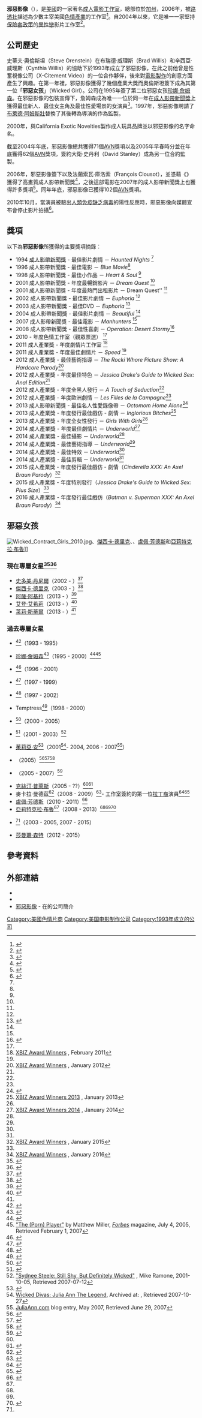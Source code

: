 {{Infobox company
| name             = 邪惡影像<br/>Wicked Pictures
| logo             = 
| type             = [[私人公司|私人公司]]
| foundation       = 1993
| founder          = 麥克·威爾
| location         = {{US}}[[加州|加州]]{{tsl|en|Canoga Park|卡諾加帕克}}
| area_served      = 全球
| key_people       = 
| industry         = [[色情|色情產業]]
| products         = [[色情影片|色情影片]]
| num_employees    = 
| subsid           = 
| homepage         = {{URL|https://www.wicked.com}}
}}

'''邪惡影像'''（'''{{lang-en|Wicked Pictures}}'''），是[[美國|美國]]的一家著名[[色情|成人]][[电影制片厂|電影工作室]]，總部位於[[加州|加州]]{{tsl|en|Canoga Park|卡諾加帕克}}，2006年，被[[路透社|路透社]]描述為少數主宰美國[[色情產業|色情產業]]的工作室<ref name=tvnz>{{cite web|url=http://tvnz.co.nz/view/page/411423/646884|title=Porn stars strut their stuff at awards|publisher=[[紐西蘭電視台|TVNZ]]|accessdate=2009-03-11|archive-date=2009-03-28|archive-url=https://web.archive.org/web/20090328140414/http://tvnz.co.nz/view/page/411423/646884|dead-url=no}}</ref>。自2004年以來，它是唯一一家堅持[[保險套|保險套]][[政策|政策]]的[[異性戀|異性戀]]影片工作室<ref>{{cite web|author=Beth Barrett|title=The Valley Exposed: Porn and Health|url=http://www.dailynews.com/news/ci_6039808|publisher=''{{tsl|en|Los Angeles Daily News|洛杉磯每日新聞}}''|date=2007-06-03|accessdate=2008-03-29|deadurl=yes|archiveurl=https://www.webcitation.org/69roA4jhR?url=http://www.dailynews.com/news/ci_6039808|archivedate=2012-08-12}}</ref>。

== 公司歷史 ==
史蒂夫·奧倫斯坦（Steve Orenstein）在布瑞德·威理斯（Brad Willis）和辛西亞·威理斯（Cynthia Willis）的協助下於1993年成立了邪惡影像，在此之前他曾是性奮視像公司（X-Citement Video）的一位合作夥伴，後來對[[電影製作|電影製作]]的創意方面產生了興趣。在第一年裡，邪惡影像獲得了幾個產業大獎而奧倫斯坦簽下{{tsl|en|Chasey Lain|雀希·蓮恩}}成為其第一位「'''邪惡女孩'''」（Wicked Girl）。公司在1995年簽了第二位邪惡女孩[[珍娜·詹姆森|珍娜·詹姆森]]。在邪惡影像的包裝宣傳下，詹姆森成為唯一一位於同一年在[[成人影帶新聞獎|成人影帶新聞獎]]上獲得最佳新人、最佳女主角及最佳性愛場景的女演員<ref>{{cite web|title=Wicked Pictures Company History|url=http://www.wickedpictures.com/news/index.php?option=com_content&task=view&id=321&Itemid=40|publisher=Wicked Pictures|date=2007-03-09|accessdate=2008-03-29|deadurl=yes|archiveurl=https://web.archive.org/web/20080304155728/http://www.wickedpictures.com/news/index.php?option=com_content&task=view&id=321&Itemid=40|archivedate=2008-03-04}}</ref>。1997年，邪惡影像聘請了[[布萊德·阿姆斯壯|布萊德·阿姆斯壯]]替換了其後轉為導演的{{tsl|en|Jonathan Morgan (director)|喬納森·摩根}}作為監製。

2000年，與California Exotic Novelties製作成人玩具品牌並以邪惡影像的名字命名。

截至2004年年底，邪惡影像總共獲得71個[[成人影帶新聞獎|AVN]]獎項以及2005年早春時分並在年底獲得62個[[成人影帶新聞獎|AVN]]獎項，簽約大衛·史丹利（David Stanley）成為另一位合約監製。

2006年，邪惡影像簽下{{tsl|en|Randy Spears|蘭迪·斯皮爾斯}}以及法蘭索瓦·庫洛索（François Clousot），並憑藉《{{tsl|en|Camp Cuddly Pines Powertool Massacre|德州電鋸殺人狂AV版}}》獲得了高畫質成人影帶新聞獎<ref>{{cite web|author=Ian Rowley|title=Next-Gen DVD's Porn Struggle|url=https://www.bloomberg.com/news/articles/2007-01-22/next-gen-dvds-porn-strugglebusinessweek-business-news-stock-market-and-financial-advice|publisher=[[彭博商業周刊|BusinessWeek]]|date=2007-01-22|accessdate=2008-03-29|archive-date=2016-03-29|archive-url=https://web.archive.org/web/20160329043959/http://www.bloomberg.com/news/articles/2007-01-22/next-gen-dvds-porn-strugglebusinessweek-business-news-stock-market-and-financial-advice|dead-url=no}}</ref>，之後這部電影在2007年的成人影帶新聞獎上也獲得許多獎項<ref>{{cite web|url= http://business.avn.com/articles/video/i-Adam-Film-World-i-Announces-Award-Winners-48779.html|title= Adam Film World Announces Award Winners|accessdate= 2014-06-05|author= Thomas J Stanton|date= 2006-04-19|publisher= ''[[AVN_(magazine)|AVN]]''|archive-date= 2016-01-16|archive-url= https://web.archive.org/web/20160116100743/http://business.avn.com/articles/video/i-Adam-Film-World-i-Announces-Award-Winners-48779.html|dead-url= no}}</ref>。同年年底，邪惡影像已獲得102個[[成人影帶新聞獎|AVN]]獎項。

2010年10月，當演員被驗出[[人類免疫缺乏病毒|人類免疫缺乏病毒]]的陽性反應時，邪惡影像向媒體宣布會停止影片拍攝<ref name=HIVscare>{{cite news|url=https://www.theguardian.com/world/2010/oct/13/porn-actor-tests-positive-hiv|title=Porn actor tests positive for HIV|accessdate=13 October 2010|location=London|work=The Guardian|date=2010-10-13|archive-date=2016-03-05|archive-url=https://web.archive.org/web/20160305100432/http://www.theguardian.com/world/2010/oct/13/porn-actor-tests-positive-hiv|dead-url=no}}</ref>。

== 獎項 ==
以下為'''邪惡影像'''所獲得的主要獎項摘錄：

* 1994 [[成人影帶新聞獎|成人影帶新聞獎]] - 最佳影片劇情 － ''Haunted Nights'' <ref name=AVN/>
* 1996 成人影帶新聞獎 - 最佳電影 － ''Blue Movie''<ref name=AVN/>
* 1998 成人影帶新聞獎 - 最佳小作品 － ''Heart & Soul'' <ref name=AVN/>
* 2001 成人影帶新聞獎 - 年度最暢銷影片 － ''Dream Quest'' <ref name=AVN/>
* 2001 成人影帶新聞獎 - 年度最熱門出租影片 － Dream Quest'' <ref name=AVN/>
* 2002 成人影帶新聞獎 - 最佳影片劇情 － ''Euphoria'' <ref name=AVN/>
* 2003 成人影帶新聞獎 - 最佳DVD － ''Euphoria'' <ref name=AVN>{{cite web|url=http://www.avnawards.com/index.php?center=pastwinners|title=AVN AWARDS PAST WINNERS|publisher=''AVN''|accessdate=2009-03-13|archive-date=2012-03-14|archive-url=https://www.webcitation.org/669eRCI4G?url=http://avnawards.avn.com/|dead-url=no}}</ref>
* 2004 成人影帶新聞獎 - 最佳影片劇情 － ''Beautiful'' <ref name=AVN/>
* 2007 成人影帶新聞獎 - 最佳電影 － ''Manhunters'' <ref name=AVN/>
* 2008 成人影帶新聞獎 - 最佳性喜劇 － ''Operation: Desert Stormy''<ref name=AVN08>{{cite web|url=http://business.avn.com/articles/2759.html|title=2008 AVN AWARDS WINNERS ANNOUNCED|publisher=''AVN''|accessdate=2009-03-12|archive-date=2009-02-28|archive-url=https://web.archive.org/web/20090228062450/http://business.avn.com/articles/2759.html|dead-url=no}}</ref>
* 2010 {{tsl|en|XBIZ Award|成人產業獎}} - 年度色情工作室（觀眾票選） <ref name=xbizwinners />
* 2011 成人產業獎 - 年度劇情片工作室 <ref name=xbizwinners>[http://www.xbizawards.com/winners.php XBIZ Award Winners] {{Wayback|url=http://www.xbizawards.com/winners.php |date=20120103173201 }}, February 2011</ref>
* 2011 成人產業獎 - 年度最佳劇情片 － ''Speed'' <ref name=xbizwinners />
* 2012 成人產業獎 - 最佳藝術指導 － ''The Rocki Whore Picture Show: A Hardcore Parody''<ref name=xbizwinners2012>[http://www.xbizawards.com/winners.php XBIZ Award Winners] {{Wayback|url=http://www.xbizawards.com/winners.php |date=20120103173201 }}, January 2012</ref>
* 2012 成人產業獎 - 年度最佳特色 － ''Jessica Drake's Guide to Wicked Sex: Anal Edition''<ref name=xbizwinners2012 />
* 2012 成人產業獎 - 年度全黑人發行 － ''A Touch of Seduction''<ref name=xbizwinners2012 />
* 2012 成人產業獎 - 年度歐洲劇情 － ''Les Filles de la Campagne''<ref name=xbizwinners2012 />
* 2013 成人影帶新聞獎 - 最佳名人性愛錄像帶 － ''Octomom Home Alone''<ref>{{cite web | url=http://ca.eonline.com/news/380344/porn-again-nadya-suleman-scores-best-celebrity-sex-tape-win-at-avn-awards | title=Porn Again! Nadya Suleman Scores Best Celebrity Sex Tape Win at AVN Awards | work=Brandi Fowler | publisher=[[E!|E!]] Entertainment Television | date=2013-01-20 | accessdate=2013-01-22}}</ref>
* 2013 成人產業獎 - 年度發行最佳戲仿 - 劇情 － ''Inglorious Bitches''<ref name=xbizwin2013>[http://xbizawards.xbiz.com/winners.php XBIZ Award Winners 2013] {{Wayback|url=http://xbizawards.xbiz.com/winners.php |date=20120304122507 }}, January 2013</ref>
* 2013 成人產業獎 - 年度全女性發行 － ''Girls With Girls''<ref name=xbizwin2013 />
* 2014 成人產業獎 - 年度最佳劇情片 － ''Underworld''<ref name=xbizwin2014>[http://xbizawards.xbiz.com/winners.php XBIZ Award Winners 2014] {{Wayback|url=http://xbizawards.xbiz.com/winners.php |date=20120304122507 }}, January 2014</ref>
* 2014 成人產業獎 - 最佳攝影 － ''Underworld''<ref name=xbizwin2014 />
* 2014 成人產業獎 - 最佳藝術指導 － ''Underworld''<ref name=xbizwin2014 />
* 2014 成人產業獎 - 最佳特效 － ''Underworld''<ref name=xbizwin2014 />
* 2014 成人產業獎 - 最佳剪輯 － ''Underworld''<ref name=xbizwin2014 />
* 2015 成人產業獎 - 年度發行最佳戲仿 - 劇情（''Cinderella XXX: An Axel Braun Parody''）<ref name=xbizwinners2015>[http://xbizawards.xbiz.com/winners.php XBIZ Award Winners] {{Wayback|url=http://xbizawards.xbiz.com/winners.php |date=20120304122507 }}, January 2015</ref>
* 2015 成人產業獎 - 年度特別發行（''Jessica Drake's Guide to Wicked Sex: Plus Size''）<ref name=xbizwinners2015 />
* 2016 成人產業獎 - 年度發行最佳戲仿（''Batman v. Superman XXX: An Axel Braun Parody''）<ref name=xbizwinners2016>[http://www.xbizawards.com/winners.php XBIZ Award Winners] {{Wayback|url=http://www.xbizawards.com/winners.php |date=20120103173201 }}, January 2016</ref>

==邪惡女孩==
[[File:Wicked_Contract_Girls_2010.jpg|thumb]]、[[傑西卡·德里克|傑西卡·德里克]]、{{tsl|en|Kaylani Lei|凱拉妮·蕾}}、[[盧佩·芳德斯|盧佩·芳德斯]]和[[亞莉特克拉·布魯|亞莉特克拉·布魯]]]]
===現在專屬女星<ref>{{cite web|title=Wicked Girl Bios|url=http://news.wickedpictures.com/index.php?option=com_content&task=category&sectionid=1&id=28&Itemid=134|accessdate=2009-02-05|deadurl=yes|archiveurl=https://web.archive.org/web/20081217125016/http://news.wickedpictures.com/index.php?option=com_content&task=category&sectionid=1&id=28&Itemid=134|archivedate=2008-12-17}}</ref><ref>{{cite web|title=Wicked Contract Stars|url=http://www.wickedpictures.com/girls/|accessdate=2008-09-29|deadurl=yes|archiveurl=https://www.webcitation.org/69roBGRlU?url=http://www.wickedpictures.com/?nats=MTAzMTc6ODox,0,0,0,0|archivedate=2012-08-12}}</ref>===

* [[史多美·丹尼爾|史多美·丹尼爾]]（2002 - ）<ref>{{cite web|url=http://www.adultdvdtalk.com/talk/stormy.asp|title=Stormy Daniels - New Contract Girl|author=Lee Carver|date=2002-11-11|publisher=''Adult DVD Talk''|accessdate=2017-01-04|archive-date=2012-04-09|archive-url=https://www.webcitation.org/66nwTdCfd?url=http://www.adultdvdtalk.com/enter.asp?r=%2Ftalk%2Fstormy.asp|dead-url=no}}</ref>
* [[傑西卡·德里克|傑西卡·德里克]]（2003 - ）<ref>{{cite web|url=http://www.xrentdvd.com/Porn_Star_Interviews/Jessica_Drake.html|title=Inside jessica drake Back to the Porn Stars Studio|author=Big D|date=2006-08-07|publisher=''XRentDVD''|accessdate=2017-01-04|archive-date=2015-05-21|archive-url=https://web.archive.org/web/20150521072047/http://www.xrentdvd.com/Porn_Star_Interviews/Jessica_Drake.html|dead-url=no}}</ref>
* [[阿薩·阿基拉|阿薩·阿基拉]]（2013 - ）<ref>{{cite web|url=http://business.avn.com/articles/video/Asa-Akira-Announces-Wicked-Contract-at-The-Sex-Awards-532219.html|title=Asa Akira Announces Wicked Contract at The Sex Awards|accessdate=2013-10-10|author=Peter Warren|date=2013-10-10|publisher=''AVN''|archive-date=2013-10-12|archive-url=https://web.archive.org/web/20131012002124/http://business.avn.com/articles/video/Asa-Akira-Announces-Wicked-Contract-at-The-Sex-Awards-532219.html|dead-url=no}}</ref>
* [[艾登·艾希莉|艾登·艾希莉]]（2013 - ）<ref name=AxelBraun>{{cite web|url=http://business.avn.com/articles/video/Axel-Braun-Joins-Wicked-Pictures-535410.html|title=Axel Braun Joins Wicked Pictures|accessdate=2014-03-29|author=Peter Warren|date=2013-11-01|publisher=''AVN''|archive-date=2014-03-25|archive-url=https://web.archive.org/web/20140325215814/http://business.avn.com/articles/video/Axel-Braun-Joins-Wicked-Pictures-535410.html|dead-url=no}}</ref>
* [[萊莉·斯蒂爾|萊莉·斯蒂爾]]（2013 - ）<ref name=AxelBraun/>

===過去專屬女星===
* {{tsl|en|Chasey Lain|雀希·蓮恩}}<ref>{{cite web|url=http://www.wickedpictures.com/bio/a-e/Chasey_Lain.html|title=Chasey Lain|accessdate=2009-02-05|publisher=Wicked Pictures|deadurl=yes|archiveurl=https://www.webcitation.org/6A2nANEg0?url=http://www.wicked.com/|archivedate=2012-08-19}}</ref>（1993 - 1995）
* [[珍娜·詹姆森|珍娜·詹姆森]]<ref>{{cite web|url=http://www.wickedpictures.com/bio/f-j/Jenna_Jameson.html|title=Jenna Jameson|accessdate=2009-02-05|publisher=Wicked Pictures|deadurl=yes|archiveurl=https://www.webcitation.org/6A2nBtEYh?url=http://www.wicked.com/|archivedate=2012-08-19}}</ref>（1995 - 2000）<ref name=Autobio341-351>{{cite book|last=Jameson|first=Jenna|title=How to Make Love Like a Porn Star: A Cautionary Tale|pages=341–351}}</ref><ref name=Forbes>[http://www.forbes.com/free_forbes/2005/0704/124.html "The (Porn) Player"] {{WebCite|url=https://www.webcitation.org/69LflVj6J?url=http://www.forbes.com/free_forbes/2005/0704/124.html |date=20120722141033 |dateformat=iso }} by Matthew Miller, ''[[Forbes|Forbes]]'' magazine, July 4, 2005, Retrieved February 1, 2007</ref>
* {{tsl|en|Serenity (actress)|Serenity}}<ref>{{cite web|url=http://www.wickedpictures.com/bio/p-z/Serenity.html|title=Serenity|accessdate=2009-02-05|publisher=Wicked Pictures|deadurl=yes|archiveurl=https://www.webcitation.org/6A2nE1x4O?url=http://www.wicked.com/|archivedate=2012-08-19}}</ref>（1996 - 2001）
* {{tsl|en|Missy (actress)|Missy}}<ref>{{cite web|url=http://www.wickedpictures.com/bio/k-o/Missy.html|title=Missy|accessdate=2009-02-05|publisher=Wicked Pictures|deadurl=yes|archiveurl=https://www.webcitation.org/6A2nFDHxZ?url=http://www.wicked.com/|archivedate=2012-08-19}}</ref>（1997 - 1999）
* {{tsl|en|Stephanie Swift|史蒂芬妮·絲威夫特}}<ref name="Official Site of Stephanie Swift, About Me">{{cite web|title=Stephanie Swift: About Me|publisher=Official Site of Stephanie Swift|url=http://www.stephanieswift.com/aboutme.php |accessdate=2009-03-24|deadurl=yes|archiveurl=https://web.archive.org/web/20090228204440/http://www.stephanieswift.com/aboutme.php |archivedate=February 28, 2009}}</ref>（1997 - 2002）
* Temptress<ref>{{cite web|url=http://www.wickedpictures.com/bio/p-z/Temptress.html|title=Temptress|accessdate=2009-02-05|publisher=Wicked Pictures|deadurl=yes|archiveurl=https://www.webcitation.org/6A2nGSy2T?url=http://www.wicked.com/|archivedate=2012-08-19}}</ref>（1998 - 2000）
* {{tsl|en|Devinn Lane|德文·蓮恩}}<ref>{{cite web|url=http://www.wickedpictures.com/bio/a-e/Devinn_Lane.html|title=Devinn Lane|accessdate=2009-02-05|publisher=Wicked Pictures|deadurl=yes|archiveurl=https://www.webcitation.org/6A2nHhoFX?url=http://www.wicked.com/|archivedate=2012-08-19}}</ref>（2000 - 2005）
* {{tsl|en|Sydnee Steele|席德妮·斯蒂爾}}<ref>{{cite web|url=http://www.wickedpictures.com/bio/p-z/Sydnee_Steele.html|title=Sydnee Steele|accessdate=2009-02-05|publisher=Wicked Pictures|deadurl=yes|archiveurl=https://www.webcitation.org/6A2rsNkXZ?url=http://www.wicked.com/|archivedate=2012-08-19}}</ref>（2001 - 2003）<ref name=AVNInsider2001>[http://www.avninsider.com/stories/main100501.shtml "Sydnee Steele: Still Shy, But Definitely Wicked"] {{webarchive|url=https://web.archive.org/web/20070406100653/http://www.avninsider.com/stories/main100501.shtml |date=2007-04-06 }}, Mike Ramone, 2001-10-05, Retrieved 2007-07-12</ref>
* [[茱莉亞·安|茱莉亞·安]]<ref>{{cite web|url=http://www.wickedpictures.com/bio/f-j/Julia_Ann.html|title=Julia Ann|accessdate=2009-02-05|publisher=Wicked Pictures|deadurl=yes|archiveurl=https://www.webcitation.org/6A2rto6zk?url=http://www.wicked.com/|archivedate=2012-08-19}}</ref>（2001<ref name=WickedPromo>[http://www.wickedpictures.com/promo/juliaann/ Wicked Divas: Julia Ann The Legend], Archived at: {{webarchive|url=https://web.archive.org/web/20090607060850/http://www.wickedpictures.com/promo/juliaann/ |date=June 7, 2009}}, Retrieved 2007-10-27</ref>- 2004, 2006 - 2007<ref>[http://www.julia-ann.com/ JuliaAnn.com] {{webarchive|url=https://web.archive.org/web/20050129074333/http://julia-ann.com/ |date=2005-01-29 }} blog entry, May 2007, Retrieved June 29, 2007</ref>）
* {{tsl|en|Keri Sable|凱莉·賽柏}}（2005）<ref name="Wicked, Keri Sable, Press release">{{cite press release|last=Metcalf|first=Daniel L.|date=7 April 2005|title=KERI SABLE: Every Man’s Fantasy|url=http://www.wickedpictures.com/press/040705.html |location=[[洛杉磯|Los Angeles, CA]]|publisher=Wicked Pictures|accessdate=2015-12-30|archiveurl=https://web.archive.org/web/20071019043124/http://www.wickedpictures.com/press/040705.html |archivedate=19 October 2007}}</ref><ref name="Wicked, Keri Sable, Bio">{{cite web|title=Keri Sable Biography|publisher=Wicked Pictures|url=http://www.wickedpictures.com/bio/k-o/Keri_Sable.html |archiveurl=https://web.archive.org/web/20100331122323/http://www.wickedpictures.com/bio/k-o/Keri_Sable.html |archivedate=31 March 2010|accessdate=29 December 2015}}</ref><ref>{{cite interview|subject=Keri Sable|subject-link=Keri Sable|interviewer=|title=Meet Wicked Contract Girl Keri Sable|url=https://avn.com/avnlive/index.php?New_ID=9|format=video|work=AVN Live|location=|date=4 October 2005|accessdate=16 November 2016|archiveurl=https://web.archive.org/web/20051109163231/http://www.avnlive.com/index.php?New_ID=4|archivedate=2005-11-09|deadurl=yes}}</ref>
* {{tsl|en|Carmen Hart|卡門·哈特}}（2005 - 2007）<ref name="avn.com">{{cite web|url=https://avn.com/business/articles/video/Wicked-Signs-Kirsten-Price-Carmen-Hart-45952.html|title=Wicked Signs Kirsten Price, Carmen Hart|work=AVN|accessdate=4 January 2017|archive-date=2017-01-04|archive-url=https://web.archive.org/web/20170104163359/https://avn.com/business/articles/video/Wicked-Signs-Kirsten-Price-Carmen-Hart-45952.html|dead-url=no}}</ref>
* [[克絲汀·普萊斯|克絲汀·普萊斯]]（2005 - ??）<ref name="avn.com"/><ref name="auto1">{{cite interview|subject=Kirsten Price|subject-link=Kirsten Price (actress)|interviewer=Cindi Loftus|title=Kirsten Price interview|url=http://www.xcitement.com/interview/?page_id=699|publisher=''Xcitement Magazine''|location=|year=2009|accessdate=4 January 2017|archiveurl=https://web.archive.org/web/20090404203248/http://www.xcitement.com/interview/?page_id=699|archivedate=2009-04-04|dead-url=yes}}</ref>
* 麥卡拉·曼德茲<ref name="auto">{{cite interview|subject=Alektra Blue|subject-link=Alektra Blue|subject2=Mikayla Mendez|interviewer=Cindi Loftus|title=Interviews|url=http://www.xcitement.com/interview/?page_id=445 |publisher=''Xcitement''|location= |year=2008|accessdate=23 December 2016|archiveurl=https://web.archive.org/web/20081005034205/http://www.xcitement.com/interview/?page_id=445 |archivedate=5 October 2008|dead-url=yes}}</ref>（2008 - 2009）<ref>{{cite web|title=Wicked Pictures Signs Alektra Blue, Mikayla Mendez|url=http://business.avn.com/articles/29987.html|publisher=''AVN''|date=2008-05-02|accessdate=2008-09-29|deadurl=yes|archiveurl=https://www.webcitation.org/69roCUrWZ?url=http://business.avn.com/articles/Wicked-Pictures-Signs-Alektra-Blue-Mikayla-Mendez-52506.html|archivedate=2012-08-12}}</ref>- 工作室簽約的第一位[[拉丁裔|拉丁裔]]演員<ref name=Wicked>{{cite web|title=Wicked Signs Alektra Blue, Mikayla Mendez|publisher=XBIZ|author=Bob Preston|url=http://www.xbiz.com/news/93382|date=2008-05-02|accessdate=2008-12-16|archive-date=2009-01-22|archive-url=https://web.archive.org/web/20090122235639/http://www.xbiz.com/news/93382|dead-url=no}}</ref><ref name=1stLatina>{{cite web|title=Wicked Pictures Signs Alektra Blue, Mikayla Mendez: New contract girls announced today|publisher=''AVN''|author=David Sullivan|url=http://business.avn.com/articles/video/Wicked-Pictures-Signs-Alektra-Blue-Mikayla-Mendez-52506.html|date=2008-05-02|accessdate=2014-02-28|archive-date=2013-05-13|archive-url=https://web.archive.org/web/20130513191756/http://business.avn.com/articles/video/Wicked-Pictures-Signs-Alektra-Blue-Mikayla-Mendez-52506.html|dead-url=no}}</ref>
* [[盧佩·芳德斯|盧佩·芳德斯]]（2010 - 2011）<ref>{{cite web|url=http://business.avn.com/articles/Wicked-Pictures-Signs-Lupe-Fuentes-to-Exclusive-Contract-401027.html|title=Wicked Pictures Signs Lupe Fuentes to Exclusive Contract|author=Steve Javors|date=2010-06-22|work=AVN|accessdate=4 August 2010|archive-date=2013-07-14|archive-url=https://www.webcitation.org/6I6W4k0Hw?url=http://business.avn.com/articles/Wicked-Pictures-Signs-Lupe-Fuentes-to-Exclusive-Contract-401027.html|dead-url=no}}</ref>
* [[亞莉特克拉·布魯|亞莉特克拉·布魯]]<ref name="auto"/>（2008 - 2013）<ref name=Wicked/><ref name=1stLatina/><ref>{{cite web|title=Alektra Blue No Longer With Wicked Pictures|url=http://business.avn.com/articles/video/Alektra-Blue-No-Longer-With-Wicked-Pictures-UPDATED-507100.html|publisher=''AVN''|date=2013-02-22|accessdate=2013-03-14|archive-date=2013-02-25|archive-url=https://web.archive.org/web/20130225105013/http://business.avn.com/articles/video/Alektra-Blue-No-Longer-With-Wicked-Pictures-UPDATED-507100.html|dead-url=no}}</ref>
* {{tsl|en|Kaylani Lei|凱拉妮·蕾}}<ref name="auto1"/>（2003 - 2005, 2007 - 2015）
* [[莎曼珊·森特|莎曼珊·森特]]（2012 - 2015）{{citation needed|date=December 2016}}

==參考資料==
{{Reflist|2}}

==外部連結==
* {{Official website|https://www.wicked.com}}
* {{IMDb name|co0072514|邪惡影像}}
* [https://avn.com/avnid/Wicked-Pictures-64384.html 邪惡影像] {{Wayback|url=https://avn.com/avnid/Wicked-Pictures-64384.html |date=20170104235739 }} - 在{{tsl|en|AVN Media Network|AVN網路媒體}}的公司簡介

{{American pornographic film studios}}

[[Category:美國色情片商|Category:美國色情片商]]
[[Category:美国电影制作公司|Category:美国电影制作公司]]
[[Category:1993年成立的公司|Category:1993年成立的公司]]